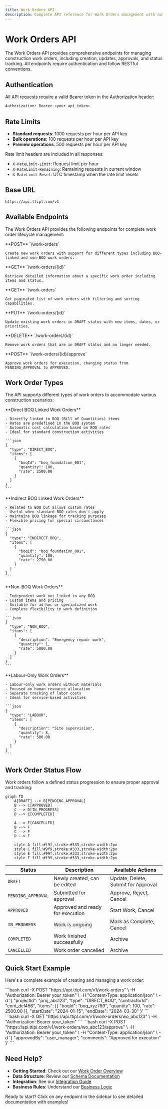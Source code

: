 ```yaml
---
title: Work Orders API
description: Complete API reference for Work Orders management with authentication, rate limits, and comprehensive examples
---
```


# Work Orders API

The Work Orders API provides comprehensive endpoints for managing construction work orders, including creation, updates, approvals, and status tracking. All endpoints require authentication and follow RESTful conventions.

## Authentication

All API requests require a valid Bearer token in the Authorization header:

```bash
Authorization: Bearer <your_api_token>
```

## Rate Limits

- **Standard requests**: 1000 requests per hour per API key
- **Bulk operations**: 100 requests per hour per API key
- **Preview operations**: 500 requests per hour per API key

Rate limit headers are included in all responses:
- `X-RateLimit-Limit`: Request limit per hour
- `X-RateLimit-Remaining`: Remaining requests in current window
- `X-RateLimit-Reset`: UTC timestamp when the rate limit resets

## Base URL

```
https://api.ttipl.com/v1
```

## Available Endpoints

The Work Orders API provides the following endpoints for complete work order lifecycle management:

<CardGroup cols={2}>
  <Card title="Create Work Order" icon="plus" href="/api/endpoints/create-work-order">
    **POST** `/work-orders`
    
    Create new work orders with support for different types including BOQ-linked and non-BOQ work orders.
  </Card>
  
  <Card title="Get Work Order" icon="eye" href="/api/endpoints/get-work-order">
    **GET** `/work-orders/{id}`
    
    Retrieve detailed information about a specific work order including items and status.
  </Card>
  
  <Card title="List Work Orders" icon="list" href="/api/endpoints/list-work-orders">
    **GET** `/work-orders`
    
    Get paginated list of work orders with filtering and sorting capabilities.
  </Card>
  
  <Card title="Update Work Order" icon="pen-to-square" href="/api/endpoints/update-work-order">
    **PUT** `/work-orders/{id}`
    
    Update existing work orders in DRAFT status with new items, dates, or priorities.
  </Card>
  
  <Card title="Delete Work Order" icon="trash" href="/api/endpoints/delete-work-order">
    **DELETE** `/work-orders/{id}`
    
    Remove work orders that are in DRAFT status and no longer needed.
  </Card>
  
  <Card title="Approve Work Order" icon="check" href="/api/endpoints/approve-work-order">
    **POST** `/work-orders/{id}/approve`
    
    Approve work orders for execution, changing status from PENDING_APPROVAL to APPROVED.
  </Card>
</CardGroup>

## Work Order Types

The API supports different types of work orders to accommodate various construction scenarios:

<Tabs>
  <Tab title="DIRECT_BOQ">
    **Direct BOQ Linked Work Orders**
    
    - Directly linked to BOQ (Bill of Quantities) items
    - Rates are predefined in the BOQ system
    - Automatic cost calculation based on BOQ rates
    - Ideal for standard construction activities
    
    ```json
    {
      "type": "DIRECT_BOQ",
      "items": [
        {
          "boqId": "boq_foundation_001",
          "quantity": 100,
          "rate": 2500.00
        }
      ]
    }
    ```
  </Tab>
  
  <Tab title="INDIRECT_BOQ">
    **Indirect BOQ Linked Work Orders**
    
    - Related to BOQ but allows custom rates
    - Useful when standard BOQ rates don't apply
    - Maintains BOQ linkage for tracking purposes
    - Flexible pricing for special circumstances
    
    ```json
    {
      "type": "INDIRECT_BOQ", 
      "items": [
        {
          "boqId": "boq_foundation_001",
          "quantity": 100,
          "rate": 2750.00
        }
      ]
    }
    ```
  </Tab>
  
  <Tab title="NON_BOQ">
    **Non-BOQ Work Orders**
    
    - Independent work not linked to any BOQ
    - Custom items and pricing
    - Suitable for ad-hoc or specialized work
    - Complete flexibility in work definition
    
    ```json
    {
      "type": "NON_BOQ",
      "items": [
        {
          "description": "Emergency repair work",
          "quantity": 1,
          "rate": 5000.00
        }
      ]
    }
    ```
  </Tab>
  
  <Tab title="LABOUR">
    **Labour-Only Work Orders**
    
    - Labour-only work orders without materials
    - Focused on human resource allocation
    - Separate tracking of labor costs
    - Ideal for service-based activities
    
    ```json
    {
      "type": "LABOUR",
      "items": [
        {
          "description": "Site supervision",
          "quantity": 8,
          "rate": 500.00
        }
      ]
    }
    ```
  </Tab>
</Tabs>

## Work Order Status Flow

Work orders follow a defined status progression to ensure proper approval and tracking:

```mermaid
graph TD
    A[DRAFT] --> B[PENDING_APPROVAL]
    B --> C[APPROVED]
    C --> D[IN_PROGRESS]
    D --> E[COMPLETED]
    
    A --> F[CANCELLED]
    B --> F
    C --> F
    D --> F
    
    style A fill:#f9f,stroke:#333,stroke-width:2px
    style C fill:#9f9,stroke:#333,stroke-width:2px
    style E fill:#99f,stroke:#333,stroke-width:2px
    style F fill:#f99,stroke:#333,stroke-width:2px
```

| Status | Description | Available Actions |
|--------|-------------|-------------------|
| `DRAFT` | Newly created, can be edited | Update, Delete, Submit for Approval |
| `PENDING_APPROVAL` | Submitted for approval | Approve, Reject, Cancel |
| `APPROVED` | Approved and ready for execution | Start Work, Cancel |
| `IN_PROGRESS` | Work is ongoing | Mark as Complete, Cancel |
| `COMPLETED` | Work finished successfully | Archive |
| `CANCELLED` | Work order cancelled | Archive |

## Quick Start Example

Here's a complete example of creating and managing a work order:

<Steps>
  <Step title="Create a Work Order">
    ```bash
    curl -X POST "https://api.ttipl.com/v1/work-orders" \
      -H "Authorization: Bearer your_token" \
      -H "Content-Type: application/json" \
      -d '{
        "projectId": "proj_abc123",
        "type": "DIRECT_BOQ",
        "contractorId": "cont_def456",
        "items": [{
          "boqId": "boq_xyz789",
          "quantity": 100,
          "rate": 2500.00
        }],
        "startDate": "2024-01-15",
        "endDate": "2024-03-30"
      }'
    ```
  </Step>
  
  <Step title="Check Work Order Status">
    ```bash
    curl -X GET "https://api.ttipl.com/v1/work-orders/wo_abc123" \
      -H "Authorization: Bearer your_token"
    ```
  </Step>
  
  <Step title="Approve the Work Order">
    ```bash
    curl -X POST "https://api.ttipl.com/v1/work-orders/wo_abc123/approve" \
      -H "Authorization: Bearer your_token" \
      -H "Content-Type: application/json" \
      -d '{
        "approvedBy": "user_manager",
        "comments": "Approved for execution"
      }'
    ```
  </Step>
</Steps>

## Need Help?

- **Getting Started**: Check out our [Work Order Overview](/work-order/overview)
- **Data Structure**: Review our [Schema Documentation](/work-order/schema) 
- **Integration**: See our [Integration Guide](/work-order/integrations)
- **Business Rules**: Understand our [Business Logic](/work-order/business-logic)

Ready to start? Click on any endpoint in the sidebar to see detailed documentation with examples!